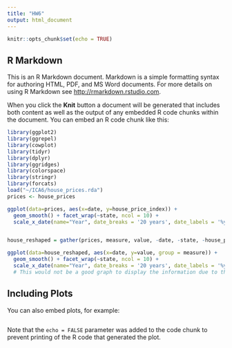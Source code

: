 ---
title: "HW6"
output: html_document
---

```{r setup, include=FALSE}
knitr::opts_chunk$set(echo = TRUE)
```

## R Markdown

This is an R Markdown document. Markdown is a simple formatting syntax for authoring HTML, PDF, and MS Word documents. For more details on using R Markdown see <http://rmarkdown.rstudio.com>.

When you click the **Knit** button a document will be generated that includes both content as well as the output of any embedded R code chunks within the document. You can embed an R code chunk like this:

```{r cars}
library(ggplot2)
library(ggrepel)
library(cowplot)
library(tidyr)
library(dplyr)
library(ggridges)
library(colorspace)
library(stringr)
library(forcats)
load("~/ICA6/house_prices.rda")
prices <- house_prices

ggplot(data=prices, aes(x=date, y=house_price_index)) +
  geom_smooth() + facet_wrap(~state, ncol = 10) +
  scale_x_date(name="Year", date_breaks = '20 years', date_labels = '%y', limits = as.Date(c('1964-01-01', '2026-01-01'), breaks = as.Date(c('1980-01-01', '2020-01-01'))))


house_reshaped = gather(prices, measure, value, -date, -state, -house_price_perc)

ggplot(data=house_reshaped, aes(x=date, y=value, group = measure)) +
  geom_smooth() + facet_wrap(~state, ncol = 10) +
  scale_x_date(name="Year", date_breaks = '20 years', date_labels = '%y', limits = as.Date(c('1964-01-01', '2026-01-01'), breaks = as.Date(c('1980-01-01', '2020-01-01'))))
  # This would not be a good graph to display the information due to the values being vastly different from one and other, making it seem like the unemployment percent is close to nothing compared to the house price index.
```

## Including Plots

You can also embed plots, for example:

```{r pressure, echo=FALSE}

```

Note that the `echo = FALSE` parameter was added to the code chunk to prevent printing of the R code that generated the plot.
